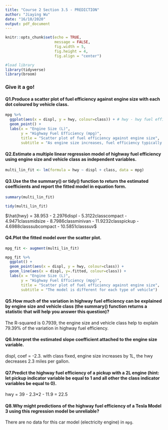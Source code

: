 ```yaml
---
title: "Course 2 Section 3.5 - PREDICTION"
author: "Jiaying Wu"
date: "16/10/2020"
output: pdf_document
---
```


```r
knitr::opts_chunk$set(echo = TRUE,
                      message = FALSE,
                      fig.width = 5,
                      fig.height = 4,
                      fig.align = "center")
```

```r
#load library
library(tidyverse)
library(broom)
```

### Give it a go!

#### Q1.Produce a scatter plot of fuel efficiency against engine size with each dot coloured by vehicle class.

```r
mpg %>%
  ggplot(aes(x = displ, y = hwy, colour=class)) + # hwy - hwy fuel efficiency & displ - engine size
  geom_point() +
  labs(x = "Engine Size (L)", 
       y = "Highway Fuel Efficiency (mpg)", 
       title = "Scatter plot of fuel efficiency against engine size", 
       subtitle = "As engine size increases, fuel efficiency typically decreases")
```

#### Q2.Estimate a multiple linear regression model of highway fuel efficiency using engine size and vehicle class as independent variables.

```r
multi_lin_fit <- lm(formula = hwy ~ displ + class, data = mpg)
```

#### Q3.Use the the summary() or tidy() function to return the estimated coefficients and report the fitted model in equation form.

```r
summary(multi_lin_fit)
```

```r
tidy(multi_lin_fit)
```

$\hat{hwy} = 38.953 - 2.2976displ - 5.3122classcompact - 4.9471classmidsize - 8.7986classminivan - 11.9232classpickup - 4.6988classsubcompact - 10.5851classsuv$

#### Q4.Plot the fitted model over the scatter plot.

```r
mpg_fit <- augment(multi_lin_fit)

mpg_fit %>% 
  ggplot() +
  geom_point(aes(x = displ, y = hwy, colour=class)) +
  geom_line(aes(x = displ, y=.fitted, colour=class)) +
  labs(x = "Engine Size (L)", 
       y = "Highway Fuel Efficiency (mpg)", 
       title = "Scatter plot of fuel efficiency against engine size", 
       subtitle = "The model is different for each type of vehicle")
```

#### Q5.How much of the variation in highway fuel efficiency can be explained by engine size and vehicle class (the summary() function returns a statistic that will help you answer this question)?

The R-squared is 0.7939, the engine size and vehicle class help to explain 79.39% of the variation in highway fuel efficiency.

#### Q6.Interpret the estimated slope coefficient attached to the engine size variable.

displ, coef = -2.3. with class fixed, engine size increases by 1L, the hwy decreases 2.3 miles per gallon.

#### Q7.Predict the highway fuel efficiency of a pickup with a 2L engine (hint: let pickup indicator variable be equal to 1 and all other the class indicator variables be equal to 0).

hwy = 39 - 2.3*2 - 11.9 = 22.5

#### Q8.Why might predictions of the highway fuel efficiency of a Tesla Model 3 using this regression model be unreliable?

There are no data for this car model (electricity engine) in `mpg`.

